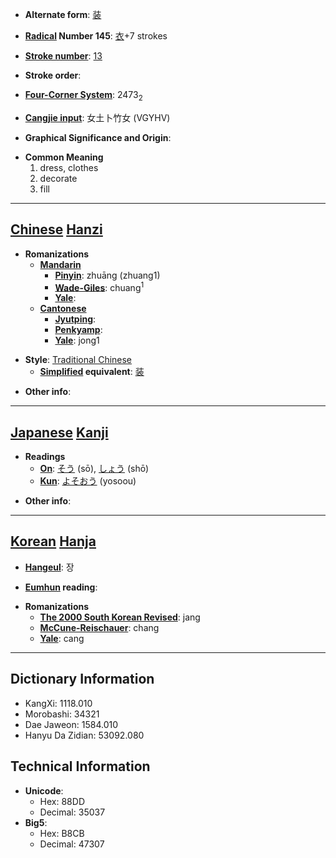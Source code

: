 * '''Alternate form''': [[装]]

* '''[[Wiktionary:Chinese radical index| Radical]] Number 145''': [[Wiktionary:Chinese radical index 衣|衣]]+7 strokes

* '''[[Wiktionary:Chinese total strokes index|Stroke number]]''': [[Wiktionary:Chinese total strokes index 13|13]]

* '''Stroke order''': 

* '''[[Wiktionary:Chinese four corner index|Four-Corner System]]''': 2473<sub>2</sub>

* '''[[Wiktionary:Chinese Cangjie index|Cangjie input]]''': 女土卜竹女 (VGYHV)

* '''Graphical Significance and Origin''': 

* '''Common Meaning'''
*#dress, clothes
*# decorate
*# fill


----

== [[Chinese]] [[Hanzi]] ==

* '''Romanizations'''
** '''[[Mandarin]]'''
*** '''[[Pinyin]]''': zhuāng (zhuang1)
*** '''[[Wade-Giles]]''': chuang<sup>1</sup>
*** '''[[Yale]]''': 
** '''[[Cantonese]]'''
*** '''[[Jyutping]]''':
*** '''[[Penkyamp]]''': 
*** '''[[Yale]]''': jong1

* '''Style''': [[Traditional Chinese]] 
** '''[[Simplified Chinese|Simplified]] equivalent''': [[装]]

* '''Other info''': 

----

== [[Japanese]] [[Kanji]] ==

* '''Readings'''
** '''[[On]]''': [[そう]] (sō), [[しょう]] (shō)
** '''[[Kun]]''': [[よそおう]] (yosoou)

* '''Other info''':  

----

== [[Korean]] [[Hanja]] ==

* '''[[Hangeul]]''': 장

* '''[[Eumhun]] reading''': 

* '''Romanizations'''
** '''[[The 2000 South Korean Revised Romanization|The 2000 South Korean Revised]]''': jang
** '''[[McCune-Reischauer]]''': chang
** '''[[Yale]]''': cang

----

== Dictionary Information ==

* KangXi: 1118.010
* Morobashi: 34321
* Dae Jaweon: 1584.010
* Hanyu Da Zidian: 53092.080

== Technical Information ==

* '''Unicode''':
** Hex: 88DD
** Decimal: 35037
* '''Big5''':
** Hex: B8CB
** Decimal: 47307